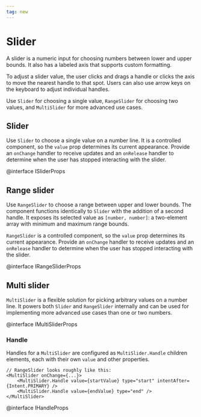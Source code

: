 ```yaml
---
tag: new
---
```


# Slider

A slider is a numeric input for choosing numbers between lower and upper bounds.
It also has a labeled axis that supports custom formatting.

To adjust a slider value, the user clicks and drags a handle or clicks the axis
to move the nearest handle to that spot. Users can also use arrow keys on the
keyboard to adjust individual handles.

Use `Slider` for choosing a single value, `RangeSlider` for choosing two values,
and `MultiSlider` for more advanced use cases.

## Slider

Use `Slider` to choose a single value on a number line. It is a controlled
component, so the `value` prop determines its current appearance. Provide an
`onChange` handler to receive updates and an `onRelease` handler to determine
when the user has stopped interacting with the slider.


<SliderExample />

@interface ISliderProps

## Range slider

Use `RangeSlider` to choose a range between upper and lower bounds. The
component functions identically to `Slider` with the addition of a second
handle. It exposes its selected value as `[number, number]`: a two-element array
with minimum and maximum range bounds.

`RangeSlider` is a controlled component, so the `value` prop determines its
current appearance. Provide an `onChange` handler to receive updates and an
`onRelease` handler to determine when the user has stopped interacting with the
slider.


<RangeSliderExample />

@interface IRangeSliderProps

## Multi slider

`MultiSlider` is a flexible solution for picking arbitrary values on a number
line. It powers both `Slider` and `RangeSlider` internally and can be used for
implementing more advanced use cases than one or two numbers.


<MultiSliderExample />

@interface IMultiSliderProps

### Handle

Handles for a `MultiSlider` are configured as `MultiSlider.Handle` children
elements, each with their own `value` and other properties.

```tsx
// RangeSlider looks roughly like this:
<MultiSlider onChange={...}>
    <MultiSlider.Handle value={startValue} type="start" intentAfter={Intent.PRIMARY} />
    <MultiSlider.Handle value={endValue} type="end" />
</MultiSlider>
```

@interface IHandleProps

